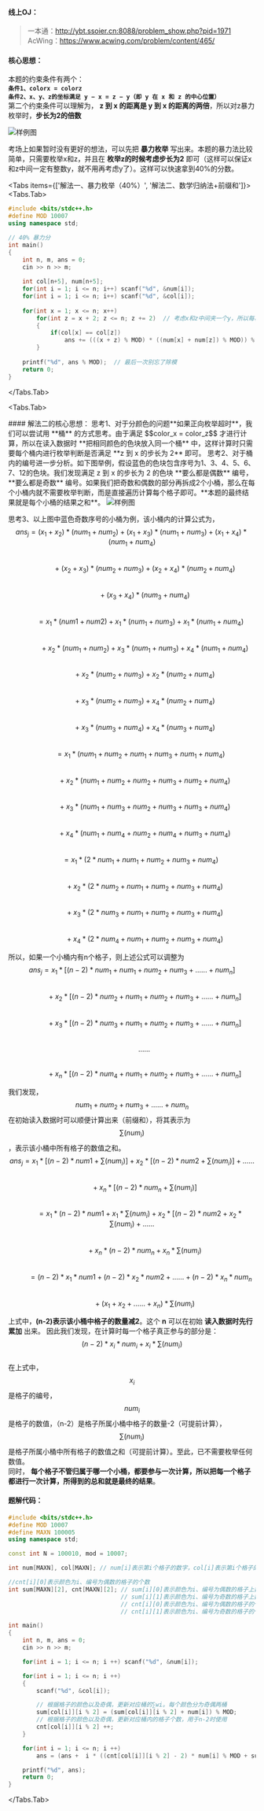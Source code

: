 #### 线上OJ：
> 一本通：http://ybt.ssoier.cn:8088/problem_show.php?pid=1971  
AcWing：https://www.acwing.com/problem/content/465/  

#### 核心思想：
本题的约束条件有两个：  
**`条件1、colorx = colorz  `**  
**`条件2、x、y、z的坐标满足 y − x = z − y（即 y 在 x 和 z 的中心位置）  `**  
第二个约束条件可以理解为， **z 到 x 的距离是 y 到 x 的距离的两倍**，所以对z暴力枚举时，**步长为2的倍数**  

 
<Image src="/image/15pj31.png" alt="样例图" width={550} height={128} />

考场上如果暂时没有更好的想法，可以先把 **暴力枚举** 写出来。本题的暴力法比较简单，只需要枚举x和z，并且在 **枚举z的时候考虑步长为2** 即可（这样可以保证x和z中间一定有整数y，就不用再考虑y了）。这样可以快速拿到40%的分数。


<Tabs items={['解法一、暴力枚举（40%）', '解法二、数学归纳法+前缀和']}>
  <Tabs.Tab> 
```cpp filename="解法一、暴力枚举（40%）：" showLineNumbers {16,19}
#include <bits/stdc++.h>
#define MOD 10007
using namespace std;

// 40% 暴力分
int main()
{
	int n, m, ans = 0;
	cin >> n >> m;
	
	int col[n+5], num[n+5];
	for(int i = 1; i <= n; i++) scanf("%d", &num[i]);
	for(int i = 1; i <= n; i++) scanf("%d", &col[i]);	
	
	for(int x = 1; x <= n; x++)
		for(int z = x + 2; z <= n; z += 2)	// 考虑x和z中间夹一个y，所以每次搜寻z时步长为2
		{
			if(col[x] == col[z])
				ans += (((x + z) % MOD) * ((num[x] + num[z]) % MOD)) % MOD;
		}
	
	printf("%d", ans % MOD);  // 最后一次别忘了除模
	return 0;
}
```
  </Tabs.Tab>

  <Tabs.Tab> 

  <Callout type="info">
  #### 解法二的核心思想：
思考1、对于分颜色的问题**如果正向枚举超时**，我们可以尝试用 **桶** 的方式思考。由于满足 $$color_x = color_z$$ 才进行计算，所以在读入数据时 **把相同颜色的色块放入同一个桶** 中，这样计算时只需要每个桶内进行枚举判断是否满足 **z 到 x 的步长为 2** 即可。  
思考2、对于桶内的编号进一步分析。如下图举例，假设蓝色的色块包含序号为1、3、4、5、6、7、12的色块。我们发现满足 z 到 x 的步长为 2 的色块 **要么都是偶数** 编号，**要么都是奇数** 编号。如果我们把奇数和偶数的部分再拆成2个小桶，那么在每个小桶内就不需要枚举判断，而是直接遍历计算每个格子即可。**本题的最终结果就是每个小桶的结果之和**。
 </Callout>

<Image src="/image/15pj32.png" alt="样例图" width={560} height={350} />

思考3、以上图中蓝色奇数序号的小桶为例，该小桶内的计算公式为，  
$$ans_j = (x_1+x_2)*(num_1+num_2)+ (x_1+x_3)*(num_1+num_3)+ (x_1+x_4)*(num_1+num_4)$$  
         $$\quad \quad \quad + (x_2+x_3)*(num_2+num_3)+ (x_2+x_4)*(num_2+num_4)$$  
         $$\quad \quad \quad + (x_3+x_4)*(num_3+num_4)$$  
         $$\quad \quad = x_1*(num1+num2)  + x_1*(num_1+num_3) + x_1*(num_1+num_4)$$  
         $$\quad \quad \quad + x_2*(num_1+num_2)  + x_3*(num_1+num_3) + x_4*(num_1+num_4)$$  
         $$\quad \quad \quad + x_2*(num_2+num_3)  + x_2*(num_2+num_4) $$  
         $$\quad \quad \quad + x_3*(num_2+num_3)  + x_4*(num_2+num_4) $$  
         $$\quad \quad \quad  + x_3*(num_3+num_4)  + x_4*(num_3+num_4)$$  
         $$\quad \quad  = x_1*(num_1+num_2+num_1+num_3+num_1+num_4)$$  
         $$\quad \quad \quad  + x_2*(num_1+num_2+num_2+num_3+num_2+num_4)$$  
         $$\quad \quad \quad  + x_3*(num_1+num_3+num_2+num_3+num_3+num_4)$$  
         $$\quad \quad \quad  + x_4*(num_1+num_4+num_2+num_4+num_3+num_4)$$  
         $$\quad \quad  = x_1*(2*num_1 + num_1+num_2+num_3+num_4)$$  
         $$\quad \quad \quad  + x_2*(2*num_2 + num_1+num_2+num_3+num_4)$$  
         $$\quad \quad \quad  + x_3*(2*num_3 + num_1+num_2+num_3+num_4)$$  
         $$\quad \quad \quad  + x_4*(2*num_4 + num_1+num_2+num_3+num_4)$$  

所以，如果一个小桶内有n个格子，则上述公式可以调整为  
$$ ans_j = x_1*[(n-2)*num_1 + num_1+num_2+num_3+......+num_n] $$  
        $$\quad \quad \quad + x_2*[(n-2)*num_2 + num_1+num_2+num_3+......+num_n] $$  
        $$\quad \quad \quad + x_3*[(n-2)*num_3 + num_1+num_2+num_3+......+num_n] $$  
        $$\quad \quad \quad  ...... $$  
        $$\quad \quad \quad + x_n*[(n-2)*num_4 + num_1+num_2+num_3+......+num_n] $$  

我们发现，$$num_1+num_2+num_3+......+num_n$$ 在初始读入数据时可以顺便计算出来（前缀和），将其表示为 $$\sum(num_i)$$，表示该小桶中所有格子的数值之和。  
$$ans_j = x_1*[(n-2)*num1 + \sum(num_i)] + x_2*[(n-2)*num2 + \sum(num_i)] + ...... $$  
        $$\quad \quad \quad + x_n*[(n-2)*num_n + \sum(num_i)]$$  
        $$\quad \quad  = x_1*(n-2)*num1  +x_1*\sum(num_i) + x_2*[(n-2)*num2 + x_2* \sum(num_i) +......$$  
        $$\quad \quad \quad + x_n*(n-2)*num_n + x_n*\sum(num_i)$$  
        $$\quad \quad  = (n-2)*x_1*num1 + (n-2)*x_2*num2 + ...... + (n-2)*x_n*num_n $$  
        $$\quad \quad \quad +(x_1+x_2+......+x_n)*\sum(num_i)$$    

上式中，**(n-2)表示该小桶中格子的数量减2**。这个 **n** 可以在初始 **读入数据时先行累加** 出来。 
因此我们发现，在计算时每一个格子真正参与的部分是：  
$$ (n-2) * x_i * num_i + x_i * \sum(num_i)$$    
在上式中，$$x_i$$ 是格子的编号，$$num_i$$ 是格子的数值，（n-2）是格子所属小桶中格子的数量-2（可提前计算），$$\sum(num_i)$$ 是格子所属小桶中所有格子的数值之和（可提前计算）。至此，已不需要枚举任何数值。  
同时， **每个格子不管归属于哪一个小桶，都要参与一次计算，所以把每一个格子都进行一次计算，所得到的总和就是最终的结果**。

#### 题解代码：
```cpp filename="解法二、数学归纳法+前缀和：" showLineNumbers {11,28,30,34}
#include <bits/stdc++.h>
#define MOD 10007
#define MAXN 100005
using namespace std;

const int N = 100010, mod = 10007;

int num[MAXN], col[MAXN]; // num[i]表示第i个格子的数字，col[i]表示第i个格子的颜色

//cnt[i][0]表示颜色为i、编号为偶数的格子的个数
int sum[MAXN][2], cnt[MAXN][2]; // sum[i][0]表示颜色为i、编号为偶数的格子上数字的∑wi
                                // sum[i][1]表示颜色为i、编号为奇数的格子上数字的∑wi
                                // cnt[i][0]表示颜色为i、编号为偶数的格子的个数
                                // cnt[i][1]表示颜色为i、编号为奇数的格子的个数

int main()
{
    int n, m, ans = 0;
	cin >> n >> m;

    for(int i = 1; i <= n; i ++) scanf("%d", &num[i]);

    for(int i = 1; i <= n; i ++)
    {
        scanf("%d", &col[i]);   

        // 根据格子的颜色以及奇偶，更新对应桶的∑wi。每个颜色分为奇偶两桶
        sum[col[i]][i % 2] = (sum[col[i]][i % 2] + num[i]) % MOD;
        // 根据格子的颜色以及奇偶，更新对应桶内的格子个数，用于n-2时使用
        cnt[col[i]][i % 2] ++;
    }

    for(int i = 1; i <= n; i ++)
        ans = (ans +  i * ((cnt[col[i]][i % 2] - 2) * num[i] % MOD + sum[col[i]][i % 2])) % MOD;

    printf("%d", ans);
    return 0;
}
```

 </Tabs.Tab>
</Tabs>